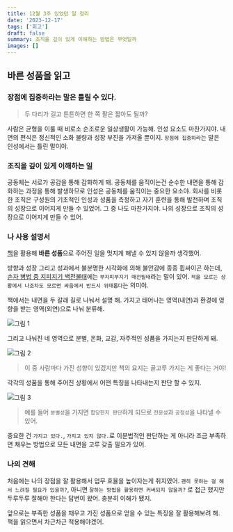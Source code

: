 ```yaml
---
title: 12월 3주 있었던 일 정리
date: '2023-12-17'
tags: ['회고']
draft: false
summary: 조직을 깊이 있게 이해하는 방법은 무엇일까
images: []
---
```


## 바른 성품을 읽고

### 장점에 집중하라는 말은 틀릴 수 있다.

> 두 다리가 길고 튼튼하면 한 쪽 팔은 짧아도 될까?

사람은 균형을 이룰 때 비로소 순조로운 일상생활이 가능해.
인성 요소도 마찬가지야.
내면의 편식은 정신적인 소화 불량과 성장 부진을 가져올 뿐이지.
`장점에 집중하라`는 말은 인성에서는 틀린 말이야.

### 조직을 깊이 있게 이해하는 일

공동체는 서로가 공감을 통해 감화하게 돼.
공동체를 움직이는건 순수한 내면을 통해 감화하는 과정을 통해 발생하므로 인성은 공동체를 움직이는 중요한 요소야.
회사를 비롯한 조직은 구성원의 기초적인 인성과 성품을 측정하고 자기 훈련을 통해 발전하며 조직의 성장으로 이어지게 만들 수 있었어.
그 중 나도 마찬가지야.
나의 성장으로 조직의 성장으로 이어지게 만들 수 있어.

### 나 사용 설명서

[책](https://m.yes24.com/Goods/Detail/58602337)을 활용해 **바른 성품**으로 주어진 일을 멋지게 해낼 수 있지 않을까 생각했어.

방향과 성장 그리고 성과에서 불분명한 시각화에 의해 불안감에 종종 휩싸이곤 하는데, [손자 병법 중 지피지기 백전불태](https://m.blog.naver.com/nsc2050/221772768438)에는 `부지피부지기 매전필태`라는 말이 있어.
`적을 모르는 상황에서 나조차도 모르면 싸움에서 반드시 위태롭다`는 의미야.

책에서는 내면을 두 갈래 길로 나눠서 설명 해.
가지고 태어나는 영역(내연)과 환경에 영향을 받는 영역(외연)으로 나눠 분류해.

![그림 1](/static/images/reminiscence/12m3w/1.png)

그리고 나눠진 네 영역으로 분별, 온화, 교감, 자주적인 성품을 가지는지 판단하게 돼.

![그림 2](/static/images/reminiscence/12m3w/2.png)

> 이 중 사람마다 가진 성향이 있겠지만 책의 요지는 골고루 가지는 게 좋다는 거야!

각각의 성품을 통해 주어진 상황에서 어떤 특징을 나타내는지 판단 할 수 있지.

![그림 3](/static/images/reminiscence/12m3w/3.png)

> 예를 들어 `분별성`을 가지면 `합당한지 판단`하게 되므로 `전문성`과 `공정성`을 나타낼 수 있어.

중요한 건 `가지고 있다.`, `가지고 있지 않다.`로 이분법적인 판단하는 게 아니라 조금 부족하면 채우는 방법으로 모든 내면을 고루 갖출 필요가 있어.

### 나의 견해

처음에는 나의 장점을 잘 활용해서 업무 효율을 높이자는게 취지였어.
`괜히 못하는 걸 해서 느려질 필요가 있을까?`, 아니면 `잘하는 방법을 활용하면 커버되지 않을까?` 로 접근 했지만 두루두루 잘해야 한다는 답변이 왔어.
충분히 이해가 됐지.

앞으로는 부족한 성품을 채우고 가진 성품으로 얻을 수 있는 특징을 잘 활용해보려 해. 책을 읽으면서 차근차근 적용해야겠어.



